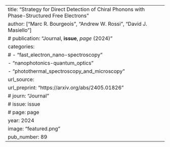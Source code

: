 ---
title: "Strategy for Direct Detection of Chiral Phonons with Phase-Structured Free Electrons"
author: ["Marc R. Bourgeois", "Andrew W. Rossi", "David J. Masiello"]
# publication: "Journal, **issue**, _page_ (2024)"
categories:
#   - "fast_electron_nano-spectroscopy"
  - "nanophotonics-quantum_optics"
  - "photothermal_spectroscopy_and_microscopy"
url_source: 
url_preprint: "https://arxiv.org/abs/2405.01826"
# journ: "Journal"
# issue: issue
# page: page
year: 2024
image: "featured.png"
pub_number: 89
---